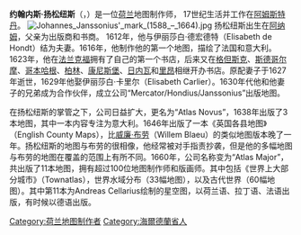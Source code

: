 {{Unreferenced|time=2022-03-05T04:26:45+00:00}}
'''约翰内斯·扬松纽斯'''（{{lang|du|Johannes Janssonius}}，{{bd|1588年||1664年|7月11日}}）是一位[[荷兰|荷兰]]地图制作师， 17世纪生活并工作在[[阿姆斯特丹|阿姆斯特丹]]。
[[File:Johannes_Janssonius'_mark_(1588_–_1664).jpg|thumb]]
扬松纽斯出生在[[阿纳姆|阿纳姆]]，父亲为出版商和书商。 1612年，他与伊丽莎白·德宏德特（Elisabeth de Hondt）结为夫妻。1616年，他制作他的第一个地图，描绘了法国和意大利。1623年，他在[[法兰克福|法兰克福]]拥有了自己的第一个书店，后来又在[[格但斯克|格但斯克]]、[[斯德哥尔摩|斯德哥尔摩]]、[[哥本哈根|哥本哈根]]、[[柏林|柏林]]、[[康尼斯堡|康尼斯堡]]、[[日内瓦|日内瓦]]和[[里昂|里昂]]相继开办书店。原配妻子于1627年逝世，1629年他娶伊丽莎白·卡里尔（Elisabeth Carlier）。1630年代他和他妻子的兄弟成为合作伙伴，成立公司“Mercator/Hondius/Janssonius”出版地图。

在扬松纽斯的掌管之下，公司日益扩大，更名为“Atlas Novus”，1638年出版了3本地图，其中一本内容专注为意大利。1646年出版了一本《英国各县地图》（English County Maps），比[[威廉·布劳|威廉·布劳]]（Willem Blaeu）的类似地图版本晚了一年。扬松纽斯的地图与布劳的很相像，他经常被对手指责抄袭，但是他的多幅地图与布劳的地图在覆盖的范围上有所不同。1660年，公司名称变为“Atlas Major”，共出版了11本地图，拥有超过100位地图制作师和版画师。其中包括《世界上大部分城市》（Townatlas），世界水域分布（33幅地图），以及古代世界（60幅地图）。其中第11本为Andreas Cellarius绘制的星空图，以荷兰语、拉丁语、法语出版，有时候以德语出版。

{{Authority control}}
{{DEFAULTSORT:Janssonius}}
[[Category:荷兰地图制作者|Category:荷兰地图制作者]]
[[Category:海爾德蘭省人|Category:海爾德蘭省人]]